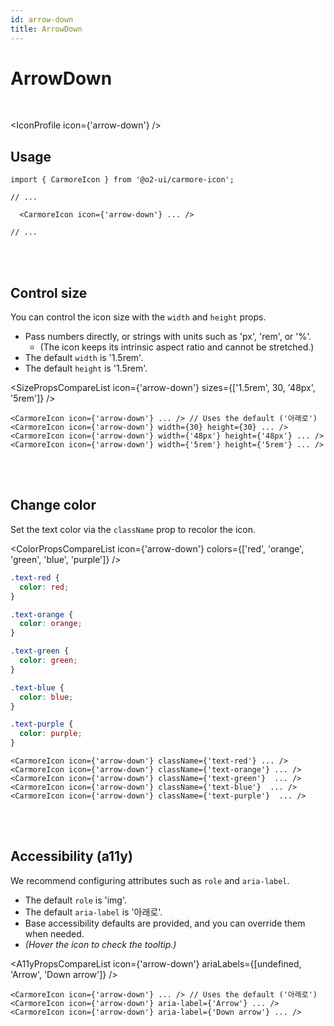 ```yaml
---
id: arrow-down
title: ArrowDown
---
```




# ArrowDown

<br />

<IconProfile icon={'arrow-down'} />

## Usage

```tsx
import { CarmoreIcon } from '@o2-ui/carmore-icon';

// ...

  <CarmoreIcon icon={'arrow-down'} ... />

// ...
```

<br />
<br />

## Control size

You can control the icon size with the `width` and `height` props.

- Pass numbers directly, or strings with units such as 'px', 'rem', or '%'.
  - (The icon keeps its intrinsic aspect ratio and cannot be stretched.)
- The default `width` is '1.5rem'.
- The default `height` is '1.5rem'.

<SizePropsCompareList icon={'arrow-down'} sizes={['1.5rem', 30, '48px', '5rem']} />

```tsx
<CarmoreIcon icon={'arrow-down'} ... /> // Uses the default ('아래로')
<CarmoreIcon icon={'arrow-down'} width={30} height={30} ... />
<CarmoreIcon icon={'arrow-down'} width={'48px'} height={'48px'} ... />
<CarmoreIcon icon={'arrow-down'} width={'5rem'} height={'5rem'} ... />
```

<br />
<br />

## Change color

Set the text color via the `className` prop to recolor the icon.

<ColorPropsCompareList icon={'arrow-down'} colors={['red', 'orange', 'green', 'blue', 'purple']} />

```css
.text-red {
  color: red;
}

.text-orange {
  color: orange;
}

.text-green {
  color: green;
}

.text-blue {
  color: blue;
}

.text-purple {
  color: purple;
}
```

```tsx
<CarmoreIcon icon={'arrow-down'} className={'text-red'} ... />
<CarmoreIcon icon={'arrow-down'} className={'text-orange'} ... />
<CarmoreIcon icon={'arrow-down'} className={'text-green'}  ... />
<CarmoreIcon icon={'arrow-down'} className={'text-blue'}  ... />
<CarmoreIcon icon={'arrow-down'} className={'text-purple'}  ... />
```

<br />
<br />

## Accessibility (a11y)

We recommend configuring attributes such as `role` and `aria-label`.

- The default `role` is 'img'.
- The default `aria-label` is '아래로'.
- Base accessibility defaults are provided, and you can override them when needed.
- _(Hover the icon to check the tooltip.)_

<A11yPropsCompareList icon={'arrow-down'} ariaLabels={[undefined, 'Arrow', 'Down arrow']} />

```tsx
<CarmoreIcon icon={'arrow-down'} ... /> // Uses the default ('아래로')
<CarmoreIcon icon={'arrow-down'} aria-label={'Arrow'} ... />
<CarmoreIcon icon={'arrow-down'} aria-label={'Down arrow'} ... />
```
